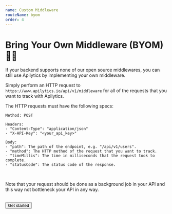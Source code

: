 ```yaml
---
name: Custom Middleware
routeName: byom
order: 4
---
```


# Bring Your Own Middleware (BYOM) 👨‍💻

If your backend supports none of our open source middlewares,
you can still use Apilytics by implementing your own middleware.

Simply perform an HTTP request to `https://www.apilytics.io/api/v1/middleware`
for all of the requests that you want to track with Apilytics.

The HTTP requests must have the following specs:

```
Method: POST

Headers:
- "Content-Type": "application/json"
- "X-API-Key": "<your_api_key>"

Body:
- "path": The path of the endpoint, e.g. "/api/v1/users".
- "method": The HTTP method of the request that you want to track.
- "timeMillis": The time in milliseconds that the request took to complete.
- "statusCode": The status code of the response.
```

<br />

Note that your request should be done as a background job
in your API and this way not bottleneck your API in any way.

<br />

<Link href="/login">
  <Button className="btn-primary btn-outline mt-4">Get started</Button>
</Link>
